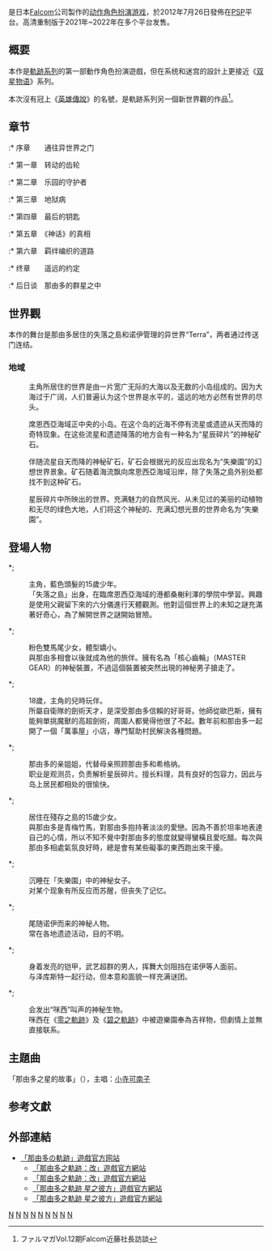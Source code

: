 {{noteTA|G1=ED}}

{{Infobox animanga/Headerofja
|title= 那由多之軌跡
|image= 
|size= 
|caption= 
|japanese= 那由多の軌跡
|english= 
|kana= なゆたのきせき
|romaji= nayuta no kiseki
|genre= [[動作角色扮演遊戲|動作角色扮演遊戲]]（ARPG）
}}
{{Infobox animanga/Game
|標題=那由多之軌跡<br>那由多之軌跡：改（PS4、Steam）<br>那由多之軌跡 星之彼方(NAYUTA NO KISEKI: AD ASTRA)（Switch）
|類型=ARPG
|使用平台=[[PlayStation_Portable|PlayStation Portable]]<br>[[PlayStation_4|PlayStation 4]]<br>[[Steam|Steam]]<br>[[任天堂Switch|任天堂Switch]]
|最低配備=
|推薦配備=
|遊戲引擎=
|修正檔=
|最新版本=
|開發團隊={{flagicon|Japan}} [[Falcom|Falcom]]
|代理商={{flagicon|Japan}} [[Falcom|Falcom]]
|製作人=
|監製=
|腳本=
|人物設定=
|音樂=
|遊戲人數=[[單人遊戲|單人遊戲]]
|發售日=  '''PSP'''{{vgrelease|JP|2012年7月26日}}'''PS4''' {{vgrelease|JP|2021年6月24日|TWHK|2021年10月21日}}'''Steam''' {{vgrelease|JP|2021年12月11日|TWHK|2022年5月26日}}'''Switch''' {{vgrelease|JP|2022年5月26日|TWHK|2022年5月26日}}
|啟用時期=
|售價=
|銷售數量=
|對象年齡= {{CERO-B}}
|周邊界面=
}}
{{Infobox animanga/Footerofja}}

{{日本作品|那由多之軌跡|那由多の軌跡<ref>又稱[[那由他|那由他]]，梵語「nayuta」之音譯，意為「多到沒有數目可以計算」</ref>}}是日本[[Falcom|Falcom]]公司製作的[[动作角色扮演游戏|动作角色扮演游戏]]，於2012年7月26日發佈在[[PlayStation_Portable|PSP]]平台。高清重制版于2021年~2022年在多个平台发售。

==概要==
本作是[[軌跡系列|軌跡系列]]的第一部動作角色扮演遊戲，但在系统和迷宫的設計上更接近《[[双星物语|双星物语]]》系列。

本次沒有冠上《[[英雄傳說|英雄傳說]]》的名號，是軌跡系列另一個新世界觀的作品<ref>ファルマガVol.12期Falcom近藤社長訪談</ref>。

==章节==
:* 序章　　通往异世界之门
:* 第一章　转动的齿轮
:* 第二章　乐园的守护者
:* 第三章　地狱病
:* 第四章　最后的钥匙
:* 第五章　《神话》的真相
:* 第六章　羁绊编织的道路
:* 终章　　遥远的约定
:* 后日谈　那由多的群星之中

==世界觀==
本作的舞台是那由多居住的失落之島和诺伊管理的异世界“Terra”，两者通过传送门连结。

===地域===
;{{nihongo|席恩西亞海域|シエンシア海}}
:主角所居住的世界是由一片宽广无际的大海以及无数的小岛组成的。因为大海过于广阔，人们普遍认为这个世界是水平的，遥远的地方必然有世界的尽头。

;{{nihongo|失落之島|残され島}}
:席恩西亞海域正中央的小岛。在这个岛的近海不停有流星或遗迹从天而降的奇特现象。在这些流星和遗迹降落的地方会有一种名为“星辰碎片”的神秘矿石。

;{{nihongo|星辰碎片|星の欠片}}
:伴随流星自天而降的神秘矿石，矿石会根据光的反应出现名为“失樂園”的幻想世界景象。矿石随着海流飘向席恩西亞海域沿岸，除了失落之島外别处都找不到这种矿石。

;{{nihongo|失樂園|ロストヘブン（失われし楽園）}}
:星辰碎片中所映出的世界。充满魅力的自然风光、从未见过的美丽的动植物和无尽的绿色大地，人们将这个神秘的、充满幻想光景的世界命名为“失樂園”。

==登場人物==
*;{{nihongo|那由多·赫歇爾|ナユタ・ハーシェル|Nayuta Herschel|[[聲優|聲優]]：[[水桥香织|水桥香织]]}}
:主角，藍色頭髮的15歲少年。
:「失落之島」出身，在臨席恩西亞海域的港都桑榭利澤的學院中學習。興趣是使用父親留下來的六分儀進行天體觀測。他對這個世界上的未知之謎充滿著好奇心，為了解開世界之謎開始冒險。 

*;{{nihongo|诺伊|ノイ|Noi|聲優：[[茅野愛衣|茅野愛衣]]}}
:粉色雙馬尾少女，體型嬌小。
:與那由多相會以後就成為他的旅伴。擁有名為「核心齒輪」（MASTER GEAR）的神秘裝置，不過這個裝置被突然出現的神秘男子搶走了。

*;{{nihongo|希格納·亞哈森|シグナ・アルハゼン|Signa Alhazen|聲優：[[鈴村健一|鈴村健一]]}}
:18歲，主角的兒時玩伴。
:所屬自衛隊的劍術天才，是深受那由多信賴的好哥哥。他師從歐巴斯，擁有能夠單挑魔獸的高超劍術，周圍人都覺得他很了不起。數年前和那由多一起開了一個「萬事屋」小店，專門幫助村民解決各種問題。

*;{{nihongo|亚莎·赫歇尔|アーサ・ハーシェル|聲優：[[桑岛法子|桑岛法子]]}}
:那由多的亲姐姐，代替母亲照顾那由多和希格纳。
:职业是观测员，负责解析星辰碎片。擅长料理，具有良好的包容力，因此与岛上居民都相处的很愉快。

*;{{nihongo|萊拉·巴頓|ライラ・バートン|聲優：[[廣橋涼|廣橋涼]]}}
:居住在殘存之島的15歲少女。
:與那由多是青梅竹馬，對那由多抱持著淡淡的愛戀。因為不善於坦率地表達自己的心情，所以不知不覺中對那由多的態度就變得蠻橫且愛吃醋。每次與那由多相處氣氛良好時，總是會有某些礙事的東西跑出來干擾。

*;{{nihongo|克雷哈|クレハ|Creha|聲優：[[竹达彩奈|竹达彩奈]]}}
:沉睡在「失樂園」中的神秘女子。
:对某个现象有所反应而苏醒，但丧失了记忆。

*;{{nihongo|澤庫斯特|ゼクスト|聲優：[[置鮎龍太郎|置鮎龍太郎]]}}
:尾随诺伊而来的神秘人物。
:常在各地遗迹活动，目的不明。

*;{{nihongo|塞拉姆|セラム}}
:身着发亮的铠甲，武艺超群的男人，挥舞大剑阻挡在诺伊等人面前。
:与泽库斯特一起行动，但本意和面貌一样充满谜团。

*;{{nihongo|咪西|みっしぃ}}
:会发出“咪西”叫声的神秘生物。
:咪西在《[[零之軌跡|零之軌跡]]》及《[[碧之軌跡|碧之軌跡]]》中被遊樂園奉為吉祥物，但劇情上並無直接联系。

==主題曲==
「那由多之星的故事」（{{lang|ja|那由多の星の物語}}），主唱：[[小寺可南子|小寺可南子]]

==参考文獻==
{{reflist}}

==外部連結==
*[http://www.falcom.co.jp/nayuta_psp/index.html 「那由多の軌跡」遊戲官方网站] {{Wayback|url=http://www.falcom.co.jp/nayuta_psp/index.html |date=20210126003110 }}{{ja}}
**[https://www.cloudedleopardent.com/game/nayuta/zh/ 「那由多之軌跡：改」遊戲官方網站] {{Wayback|url=https://www.cloudedleopardent.com/game/nayuta/zh/ |date=20211022150521 }}{{zh-hant}}{{ko}}
**[https://www.falcom.co.jp/nayuta/ 「那由多之軌跡：改」遊戲官方網站] {{Wayback|url=https://www.falcom.co.jp/nayuta/ |date=20211118043221 }}{{ja}}
**[https://www.cloudedleopardent.com/game/nayuta-aa/zh/ 「那由多之軌跡 星之彼方」遊戲官方網站] {{zh-hant}}{{ko}}
**[https://www.falcom.co.jp/nayuta-aa/ 「那由多之軌跡 星之彼方」遊戲官方網站] {{ja}}
{{Falcom}}

[[Category:日本Falcom游戏|N]]
[[Category:2012年电子游戏|N]]
[[Category:2021年电子游戏|N]]
[[Category:2022年电子游戏|N]]
[[Category:动作角色扮演游戏|N]]
[[Category:PlayStation_Portable游戏|N]]
[[Category:PlayStation_4游戏|N]]
[[Category:任天堂Switch游戏|N]]
[[Category:Windows游戏|N]]